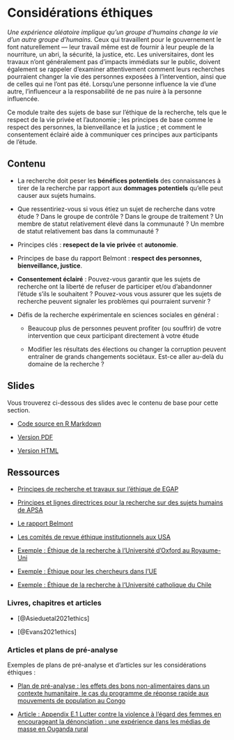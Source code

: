 # Considérations éthiques {.tabset}

*Une expérience aléatoire implique qu'un groupe d'humains change la vie d'un autre groupe d'humains.* Ceux qui travaillent pour le gouvernement le font naturellement --- leur travail même est de fournir à leur peuple de la nourriture, un abri, la sécurité, la justice, etc.
Les universitaires, dont les travaux n'ont généralement pas d'impacts immédiats sur le public, doivent également se rappeler d'examiner attentivement comment leurs recherches pourraient changer la vie des personnes exposées à l'intervention, ainsi que de celles qui ne l'ont pas été. Lorsqu'une personne influence la vie d'une autre, l'influenceur a la responsabilité de ne pas nuire à la personne influencée.

Ce module traite des sujets de base sur l'éthique de la recherche, tels que le respect de la vie privée et l'autonomie ; les principes de base comme le respect des personnes, la bienveillance et la justice ; et comment le consentement éclairé aide à communiquer ces principes aux participants de l'étude.

## Contenu

 - La recherche doit peser les **bénéfices potentiels** des connaissances à tirer de la recherche par rapport aux **dommages potentiels** qu'elle peut causer aux sujets humains.

 - Que ressentiriez-vous si vous étiez un sujet de recherche dans votre étude ? Dans le groupe de contrôle ? Dans le groupe de traitement ? Un membre de statut relativement élevé dans la communauté ? Un membre de statut relativement bas dans la communauté ?

 - Principes clés : **resepect de la vie privée** et **autonomie**.

 - Principes de base du rapport Belmont : **respect des personnes, bienveillance, justice**.

 - **Consentement éclairé** : Pouvez-vous garantir que les sujets de recherche ont la liberté de refuser de participer et/ou d'abandonner l'étude s'ils le souhaitent ? Pouvez-vous vous assurer que les sujets de recherche peuvent signaler les problèmes qui pourraient survenir ?

 - Défis de la recherche expérimentale en sciences sociales en général :

    - Beaucoup plus de personnes peuvent profiter (ou souffrir) de votre intervention que ceux participant directement à votre étude

    - Modifier les résultats des élections ou changer la corruption peuvent entraîner de grands changements sociétaux. Est-ce aller au-delà du domaine de la recherche ?

## Slides

Vous trouverez ci-dessous des slides avec le contenu de base pour cette section.

 - [Code source en R Markdown](https://egap.github.io/learningdays-resources/Slides/ethics-slides.Rmd)

 - [Version PDF](https://egap.github.io/learningdays-resources/Slides/ethics-slides.pdf)

 - [Version HTML](https://egap.github.io/learningdays-resources/Slides/ethics-slides.html)

## Ressources

- [Principes de recherche et travaux sur l'éthique de EGAP](https://egap.org/ethics/)

- [Principes et lignes directrices pour la recherche sur des sujets humains de APSA](https://connect.apsanet.org/hsr/principles-and-guidance/)

- [Le rapport Belmont](https://www.hhs.gov/ohrp/regulations-and-policy/belmont-report/index.html)

- [Les comités de revue éthique institutionnels aux USA](https://www.youtube.com/watch?v=U8fme1boEbE)

- [Exemple : Éthique de la recherche à l'Université d'Oxford au Royaume-Uni](https://researchsupport.admin.ox.ac.uk/governance/ethics)

- [Exemple : Éthique pour les chercheurs dans l'UE](https://ec.europa.eu/research/participants/data/ref/fp7/89888/ethics-for-researchers_en.pdf)

- [Exemple : Éthique de la recherche à l'Université catholique du Chile](http://eticayseguridad.uc.cl/)

### Livres, chapitres et articles

- [@Asieduetal2021ethics]

- [@Evans2021ethics] <!--[pdf](https://www.cgdev.org/sites/default/files/WP565-Evans-Ethical-issues-and-RCTs.pdf) -->

### Articles et plans de pré-analyse

Exemples de plans de pré-analyse et d'articles sur les considérations éthiques :

- [Plan de pré-analyse : les effets des bons non-alimentaires dans un contexte humanitaire, le cas du programme de réponse rapide aux mouvements de population au Congo](https://osf.io/eutx7/)

- [Article : Appendix E.1 Lutter contre la violence à l'égard des femmes en encourageant la dénonciation : une expérience dans les médias de masse en Ouganda rural](http://jasper-cooper.com/papers/Green_et_al.pdf)
